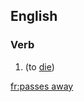 ==English==

===Verb===
{{head|en|verb form}}

# {{context|euphemistic|lang=en}} {{en-third-person singular of|pass away}} (to [[die]])

[[fr:passes away]]